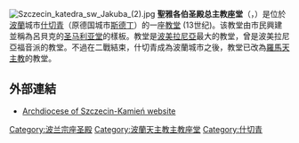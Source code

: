 [[File:Szczecin_katedra_sw_Jakuba_(2).jpg|right]]
'''聖雅各伯圣殿总主教座堂'''（{{lang-pl|Bazylika archikatedralna św. Jakuba w Szczecinie}}，{{lang-de|Jakobskathedrale or also Jakobikirche Stettin}}）是位於[[波蘭|波蘭]]城市[[什切青|什切青]]（原德国城市[[斯德丁|斯德丁]]）的一座[[教堂|教堂]] (13世纪)。该教堂由市民興建並稱為呂貝克的[[圣马利亚教堂_(吕贝克)|圣马利亚堂]]的樣板。教堂是[[波美拉尼亞|波美拉尼亞]]最大的教堂，曾是波美拉尼亞福音派的教堂。不過在二戰結束，什切青成為波蘭城市之後，教堂已改為[[羅馬天主教|羅馬天主教]]的教堂。

==外部連結==
* [https://web.archive.org/web/20140528085105/http://www.szczecin.kuria.pl/ Archdiocese of Szczecin-Kamień website]

{{coord|53.425|N|14.555|E|display=title|source:dewiki}}
{{Commons category|Szczecin Cathedral}}

[[Category:波兰宗座圣殿|Category:波兰宗座圣殿]]
[[Category:波蘭天主教主教座堂|Category:波蘭天主教主教座堂]]
[[Category:什切青|Category:什切青]]